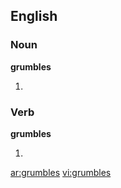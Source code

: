 ==English==

===Noun===
'''grumbles'''

# {{plural of|[[grumble]]}}

===Verb===
'''grumbles'''

# {{third-person singular of|[[grumble]]}}

[[ar:grumbles]]
[[vi:grumbles]]